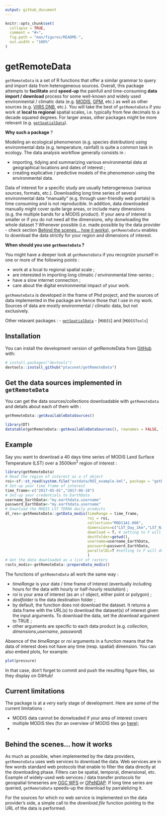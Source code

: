 ```yaml
---
output: github_document
---
```


<!-- README.md is generated from README.Rmd. Please edit that file -->

```r
knitr::opts_chunk$set(
  collapse = TRUE,
  comment = "#>",
  fig.path = "man/figures/README-",
  out.width = "100%"
)
```

# getRemoteData

<!-- badges: start -->
<!-- badges: end -->

`getRemoteData` is a set of R functions that offer a similar grammar to query and import data from heterogeneous sources. Overall, this package attempts to **facilitate** and **speed-up** the painfull and time-consuming **data import / download** process for some well-known and widely used environmental / climatic data (e.g. [MODIS](https://modis.gsfc.nasa.gov/), [GPM](https://www.nasa.gov/mission_pages/GPM/main/index.html), etc.) as well as other sources (e.g. [VIIRS DNB](https://ngdc.noaa.gov/eog/viirs/download_dnb_composites.html), etc.). You will take the best of `getRemoteData` if you work at **local to regional** spatial scales, i.e. typically from few decimals to a decade squared degrees. For larger areas, other packages might be more relevant (e.g. [`getSpatialData`](http://jxsw.de/getSpatialData/)).

**Why such a package** ? 

Modeling an ecological phenomenon (e.g. species distribution) using environmental data (e.g. temperature, rainfall) is quite a common task in ecology. The data analysis workflow generally consists in : 

- importing, tidying and summarizing various environmental data at geographical locations and dates of interest ;
- creating explicative / predictive models of the phenomenon using the environmental data.

Data of interest for a specific study are usually heterogeneous (various sources, formats, etc.). Downloading long time series of several environmental data "manually" (e.g. through user-friendly web portals) is time consuming and is not reproducible. In addition, data downloaded manually might cover quite large areas, or include many dimensions (e.g. the multiple bands for a MODIS product). If your aera of interest is smaller or if you do not need all the dimensions, why donwloading the whole dataset ? Whenever possible (i.e. made possible by the data provider - check section [Behind the scenes... how it  works](#Behind the scenes... how it  works)), `getRemoteData` enables to download the data strictly for your region and dimensions of interest.

**When should you use `getRemoteData` ? **

You might have a deeper look at `getRemoteData` if you recognize yourself in one or more of the following points :

- work at a local to regional spatial scale ; 
- are interested in importing long climatic / environmental time-series ; 
- have a slow internet connection ; 
- care about the digital environmental impact of your work.


`getRemoteData` is developed in the frame of Phd project, and the sources of data implemented in the package are hence those that I use in my work. Sources of data are mostly environmental / climatic data, but not exclusively. 

Other relavant packages : 
- [`getSpatialData`](http://jxsw.de/getSpatialData/)
- [`MODIS`] and [`MODISTools`]


## Installation

You can install the development version of getRemoteData from [GitHub](https://github.com/) with: 

``` r
# install.packages("devtools")
devtools::install_github("ptaconet/getRemoteData")
```

## Get the data sources implemented in `getRemoteData`

You can get the data sources/collections downloadable with `getRemoteData` and details about each of them with : 

```r
getRemoteData::getAvailableDataSources()
```
```r
library(DT)
datatable(getRemoteData::getAvailableDataSources(), rownames = FALSE, filter="top", options = list(pageLength = 5, scrollX=T) )
```

## Example

Say you want to download a 40 days time series of MODIS Land Surface Temperature (LST) over a 3500km^2^ region of interest :

```r
library(getRemoteData)
# Read the region of interest as a sf object 
roi<-sf::st_read(system.file("extdata/ROI_example.kml", package = "getData"),quiet=T)
# Set-up your time frame of interest
time_frame<-c("2017-05-01","2017-06-10")
# Set-up your credentials to EarthData
username_EarthData<-"my.earthdata.username"
password_EarthData<-"my.earthdata.username"
# Download the MODIS LST TERRA daily products
dl_res<-getRemoteData::getData_modis(timeRange = time_frame,
                                     roi = roi,
                                     collection="MOD11A1.006",
                                     dimensions=c("LST_Day_1km","LST_Night_1km"),
                                     download = T, # setting to F will return URLs of the products without downloading them 
                                     destFolder=getwd(),
                                     username=username_EarthData,
                                     password=password_EarthData,
                                     parallelDL=T #setting to F will download the data linearly
                                     )
# Get the data downloaded as a list of rasters
rasts_modis<-getRemoteData::prepareData_modis()
```

The functions of `getRemoteData` all work the same way : 

- *timeRange* is your date / time frame of interest (eventually including hours for the data with hourly or half-hourly resolution) ;
- *roi* is your area of interest (as an `sf` object, either point or polygon) ;
- *destfolder* is the data destination folder ;
- by default, the function does not download the dataset. It returns a data.frame with the URL(s) to download the dataset(s) of interest given the input arguments. To download the data, set the *download* argument to TRUE ;
- other arguments are specific to each data product (e.g. *collection*, *dimensions*,*username*, *password*)

Absence of the *timeRange* or *roi* arguments in a function means that the data of interest does not have any time (resp. spatial) dimension. 
You can also embed plots, for example:

```r
plot(pressure)
```

In that case, don't forget to commit and push the resulting figure files, so they display on GitHub!

## Current limitations

The package is at a very early stage of development. Here are some of the current limitations : 

- MODIS data cannot be donwloaded if your area of interest covers multiple MODIS tiles (for an overview of MODIS tiles go [here](https://modis.ornl.gov/files/modis_sin.kmz));
- 

## Behind the scenes... how it  works

As much as possible, when implemented by the data providers, `getRemoteData` uses web services to download the data. Web services are in few words standard web protocols that enable to filter the data directly at the downloading phase. Filters can be spatial, temporal, dimensional, etc. Example of widely-used web services / data transfer protocols for geospatial timeseries are [OGC WFS](https://en.wikipedia.org/wiki/Web_Feature_Service) or [OPeNDAP](https://en.wikipedia.org/wiki/OPeNDAP). 
If long time series are queried, `getRemoteData` speeds-up the download by parralelizing it.

For the sources for which no web service is implemented on the data provider's side, a simple call to the *download.file* function pointing to the URL of the data is performed.
